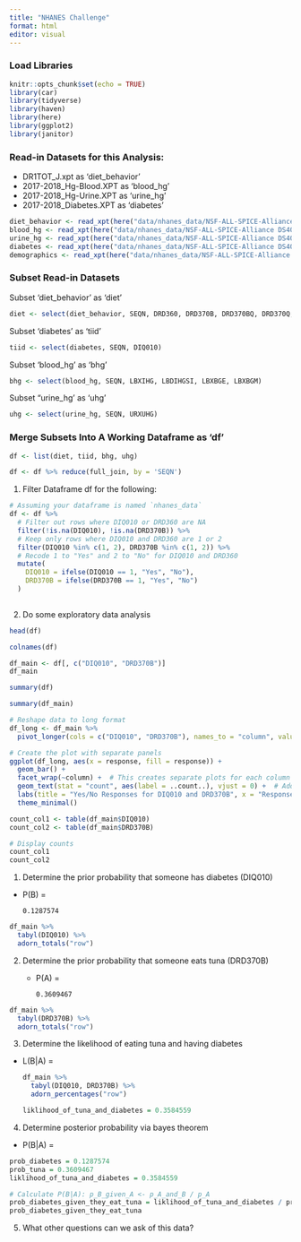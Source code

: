 ```yaml
---
title: "NHANES Challenge"
format: html
editor: visual
---
```


### Load Libraries

```r
knitr::opts_chunk$set(echo = TRUE)
library(car)
library(tidyverse)
library(haven)
library(here)
library(ggplot2)
library(janitor)
```

### Read-in Datasets for this Analysis:

-   DR1TOT_J.xpt as 'diet_behavior'
-   2017-2018_Hg-Blood.XPT as 'blood_hg'
-   2017-2018_Hg-Urine.XPT as 'urine_hg'
-   2017-2018_Diabetes.XPT as 'diabetes'

```r
diet_behavior <- read_xpt(here("data/nhanes_data/NSF-ALL-SPICE-Alliance DS400 main data-nhanes_data/DR1TOT_J.XPT"))
blood_hg <- read_xpt(here("data/nhanes_data/NSF-ALL-SPICE-Alliance DS400 main data-nhanes_data/2017-2018_Hg-Blood.XPT"))
urine_hg <- read_xpt(here("data/nhanes_data/NSF-ALL-SPICE-Alliance DS400 main data-nhanes_data/2017-2018_Hg-Urine.XPT"))
diabetes <- read_xpt(here("data/nhanes_data/NSF-ALL-SPICE-Alliance DS400 main data-nhanes_data/2017-2018_Diabetes.XPT"))
demographics <- read_xpt(here("data/nhanes_data/NSF-ALL-SPICE-Alliance DS400 main data-nhanes_data/2017-2018_Demographics.XPT"))
```

### Subset Read-in Datasets

Subset 'diet_behavior' as 'diet'

```r
diet <- select(diet_behavior, SEQN, DRD360, DRD370B, DRD370BQ, DRD370Q, DRD370QQ)
```

Subset 'diabetes' as 'tiid'

```r
tiid <- select(diabetes, SEQN, DIQ010)
```

Subset 'blood_hg' as 'bhg'

```r
bhg <- select(blood_hg, SEQN, LBXIHG, LBDIHGSI, LBXBGE, LBXBGM)
```

Subset "urine_hg' as 'uhg'

```r
uhg <- select(urine_hg, SEQN, URXUHG)
```

### Merge Subsets Into A Working Dataframe as 'df'

```r
df <- list(diet, tiid, bhg, uhg)

df <- df %>% reduce(full_join, by = 'SEQN')
```

1.  Filter Dataframe df for the following:

```r
# Assuming your dataframe is named `nhanes_data`
df <- df %>%
  # Filter out rows where DIQ010 or DRD360 are NA
  filter(!is.na(DIQ010), !is.na(DRD370B)) %>%
  # Keep only rows where DIQ010 and DRD360 are 1 or 2
  filter(DIQ010 %in% c(1, 2), DRD370B %in% c(1, 2)) %>%
  # Recode 1 to "Yes" and 2 to "No" for DIQ010 and DRD360
  mutate(
    DIQ010 = ifelse(DIQ010 == 1, "Yes", "No"),
    DRD370B = ifelse(DRD370B == 1, "Yes", "No")
  )
  
```

2.  Do some exploratory data analysis

```r
head(df)
```

```r
colnames(df)
```

```r
df_main <- df[, c("DIQ010", "DRD370B")]
df_main
```

```r
summary(df)
```

```r
summary(df_main)
```

```r
# Reshape data to long format
df_long <- df_main %>%
  pivot_longer(cols = c("DIQ010", "DRD370B"), names_to = "column", values_to = "response")

# Create the plot with separate panels
ggplot(df_long, aes(x = response, fill = response)) +
  geom_bar() +
  facet_wrap(~column) +  # This creates separate plots for each column
  geom_text(stat = "count", aes(label = ..count..), vjust = 0) +  # Add counts on top
  labs(title = "Yes/No Responses for DIQ010 and DRD370B", x = "Response", y = "Count") +
  theme_minimal()
```

```r
count_col1 <- table(df_main$DIQ010)
count_col2 <- table(df_main$DRD370B)

# Display counts
count_col1
count_col2
```

1.  Determine the prior probability that someone has diabetes (DIQ010)

-   P(B) =

    ```         
    0.1287574
    ```

```r
df_main %>% 
  tabyl(DIQ010) %>% 
  adorn_totals("row")
```

2.  Determine the prior probability that someone eats tuna (DRD370B)
    -   P(A) =

        ```         
        0.3609467
        ```

```r
df_main %>% 
  tabyl(DRD370B) %>% 
  adorn_totals("row")
```

3.  Determine the likelihood of eating tuna and having diabetes

-   L(B\|A) =

    ```r
    df_main %>% 
      tabyl(DIQ010, DRD370B) %>% 
      adorn_percentages("row")

    liklihood_of_tuna_and_diabetes = 0.3584559
    ```

4.  Determine posterior probability via bayes theorem

-   P(B\|A) =

```r
prob_diabetes = 0.1287574
prob_tuna = 0.3609467
liklihood_of_tuna_and_diabetes = 0.3584559
```

```r
# Calculate P(B|A): p_B_given_A <- p_A_and_B / p_A
prob_diabetes_given_they_eat_tuna = liklihood_of_tuna_and_diabetes / prob_tuna
prob_diabetes_given_they_eat_tuna
```

5.  What other questions can we ask of this data?
